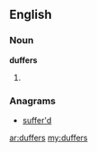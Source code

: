 ==English==

===Noun===
'''duffers'''

# {{plural of|[[duffer]]}}

===Anagrams===
* [[suffer'd#English|suffer'd]]

[[ar:duffers]]
[[my:duffers]]